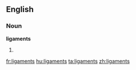 ==English==

===Noun===
'''ligaments'''

# {{plural of|[[ligament]]}}

[[fr:ligaments]]
[[hu:ligaments]]
[[ta:ligaments]]
[[zh:ligaments]]